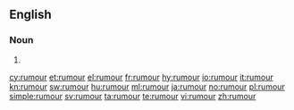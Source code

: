==English==

===Noun===
{{en-noun|rumours|-}}

# {{alternative spelling of|[[rumor]]}}

[[cy:rumour]]
[[et:rumour]]
[[el:rumour]]
[[fr:rumour]]
[[hy:rumour]]
[[io:rumour]]
[[it:rumour]]
[[kn:rumour]]
[[sw:rumour]]
[[hu:rumour]]
[[ml:rumour]]
[[ja:rumour]]
[[no:rumour]]
[[pl:rumour]]
[[simple:rumour]]
[[sv:rumour]]
[[ta:rumour]]
[[te:rumour]]
[[vi:rumour]]
[[zh:rumour]]